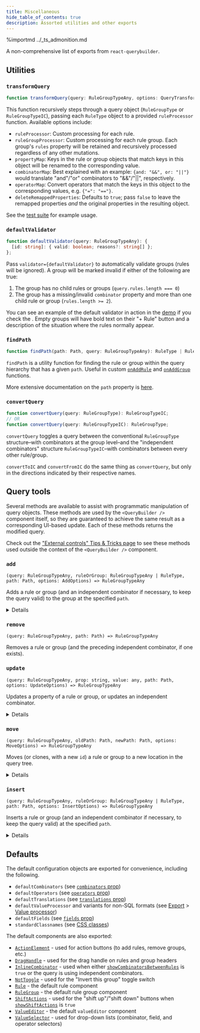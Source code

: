 ```yaml
---
title: Miscellaneous
hide_table_of_contents: true
description: Assorted utilities and other exports
---
```



%importmd ../\_ts_admonition.md

A non-comprehensive list of exports from `react-querybuilder`.

## Utilities

### `transformQuery`

```ts
function transformQuery(query: RuleGroupTypeAny, options: QueryTransformerOptions): any;
```

This function recursively steps through a query object (`RuleGroupType` or `RuleGroupTypeIC`), passing each `RuleType` object to a provided `ruleProcessor` function. Available options include:

- `ruleProcessor`: Custom processing for each rule.
- `ruleGroupProcessor`: Custom processing for each rule group. Each group's `rules` property will be retained and recursively processed regardless of any other mutations.
- `propertyMap`: Keys in the rule or group objects that match keys in this object will be renamed to the corresponding value.
- `combinatorMap`: Best explained with an example: `{and: "&&", or: "||"}` would translate "and"/"or" combinators to "&&"/"||", respectively.
- `operatorMap`: Convert operators that match the keys in this object to the corresponding values, e.g. `{"=": "=="}`.
- `deleteRemappedProperties`: Defaults to `true`; pass `false` to leave the remapped properties _and_ the original properties in the resulting object.

See the [test suite](https://github.com/react-querybuilder/react-querybuilder/blob/main/packages/react-querybuilder/src/utils/transformQuery.test.ts) for example usage.

### `defaultValidator`

```ts
function defaultValidator(query: RuleGroupTypeAny): {
  [id: string]: { valid: boolean; reasons?: string[] };
};
```

Pass `validator={defaultValidator}` to automatically validate groups (rules will be ignored). A group will be marked invalid if either of the following are true:

1. The group has no child rules or groups (`query.rules.length === 0`)
2. The group has a missing/invalid `combinator` property and more than one child rule or group (`rules.length >= 2`).

You can see an example of the default validator in action in the [demo](/demo) if you check the <DemoLink option="validateQuery" text="'Use validation' option" />. Empty groups will have bold text on their "+ Rule" button and a description of the situation where the rules normally appear.

### `findPath`

```ts
function findPath(path: Path, query: RuleGroupTypeAny): RuleType | RuleGroupTypeAny;
```

`findPath` is a utility function for finding the rule or group within the query hierarchy that has a given `path`. Useful in custom [`onAddRule`](../components/querybuilder#onaddrule) and [`onAddGroup`](../components/querybuilder#onaddgroup) functions.

More extensive documentation on the `path` property is [here](../tips/path).

### `convertQuery`

```ts
function convertQuery(query: RuleGroupType): RuleGroupTypeIC;
// OR
function convertQuery(query: RuleGroupTypeIC): RuleGroupType;
```

`convertQuery` toggles a query between the conventional `RuleGroupType` structure–with combinators at the group level–and the "independent combinators" structure `RuleGroupTypeIC`–with combinators between every other rule/group.

`convertToIC` and `convertFromIC` do the same thing as `convertQuery`, but only in the directions indicated by their respective names.

## Query tools

Several methods are available to assist with programmatic manipulation of query objects. These methods are used by the `<QueryBuilder />` component itself, so they are guaranteed to achieve the same result as a corresponding UI-based update. Each of these methods returns the modified query.

Check out the ["External controls" Tips & Tricks page](../tips/external-controls) to see these methods used outside the context of the `<QueryBuilder />` component.

### `add`

`(query: RuleGroupTypeAny, ruleOrGroup: RuleGroupTypeAny | RuleType, path: Path, options: AddOptions) => RuleGroupTypeAny`

Adds a rule or group (and an independent combinator if necessary, to keep the query valid) to the group at the specified `path`.

<Details summary="AddOptions">

%importcode /packages/react-querybuilder/src/utils/queryTools.ts#blockName=AddOptions

</Details>

### `remove`

`(query: RuleGroupTypeAny, path: Path) => RuleGroupTypeAny`

Removes a rule or group (and the preceding independent combinator, if one exists).

### `update`

`(query: RuleGroupTypeAny, prop: string, value: any, path: Path, options: UpdateOptions) => RuleGroupTypeAny`

Updates a property of a rule or group, or updates an independent combinator.

<Details summary="UpdateOptions">

%importcode /packages/react-querybuilder/src/utils/queryTools.ts#blockName=UpdateOptions

</Details>

### `move`

`(query: RuleGroupTypeAny, oldPath: Path, newPath: Path, options: MoveOptions) => RuleGroupTypeAny`

Moves (or clones, with a new `id`) a rule or group to a new location in the query tree.

<Details summary="MoveOptions">

%importcode /packages/react-querybuilder/src/utils/queryTools.ts#blockName=MoveOptions

</Details>

### `insert`

`(query: RuleGroupTypeAny, ruleOrGroup: RuleGroupTypeAny | RuleType, path: Path, options: InsertOptions) => RuleGroupTypeAny`

Inserts a rule or group (and an independent combinator if necessary, to keep the query valid) at the specified `path`.

<Details summary="InsertOptions">

%importcode /packages/react-querybuilder/src/utils/queryTools.ts#blockName=InsertOptions

</Details>

## Defaults

The default configuration objects are exported for convenience, including the following.

- `defaultCombinators` (see [`combinators` prop](../components/querybuilder#combinators))
- `defaultOperators` (see [`operators` prop](../components/querybuilder#operators))
- `defaultTranslations` (see [`translations` prop](../components/querybuilder#translations))
- `defaultValueProcessor` and variants for non-SQL formats (see [Export](./export) > [Value processor](./export#value-processor))
- `defaultFields` (see [`fields` prop](../components/querybuilder#fields))
- `standardClassnames` (see [CSS classes](../styling/classnames))

The default components are also exported:

- [`ActionElement`](../components/actionelement) - used for action buttons (to add rules, remove groups, etc.)
- [`DragHandle`](../components/draghandle) - used for the drag handle on rules and group headers
- [`InlineCombinator`](../components/rulegroup) - used when either [`showCombinatorsBetweenRules`](../components/querybuilder#showcombinatorsbetweenrules) is `true` or the query is using independent combinators.
- [`NotToggle`](../components/nottoggle) - used for the "Invert this group" toggle switch
- [`Rule`](../components/rule) - the default rule component
- [`RuleGroup`](../components/rulegroup) - the default rule group component
- [`ShiftActions`](../components/shiftactions) - used for the "shift up"/"shift down" buttons when [`showShiftActions`](../components/querybuilder#showshiftactions) is `true`
- [`ValueEditor`](../components/valueeditor) - the default `valueEditor` component
- [`ValueSelector`](../components/valueselector) - used for drop-down lists (combinator, field, and operator selectors)

